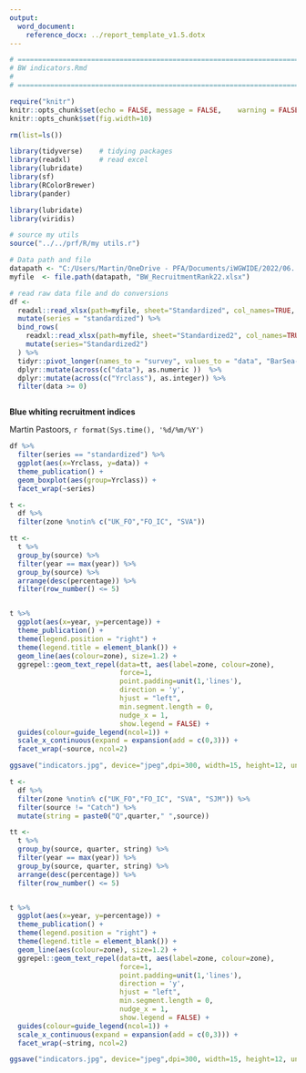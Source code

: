 ---
output: 
  word_document:
    reference_docx: ../report_template_v1.5.dotx
---

```{r setup, include=FALSE}

# =======================================================================================
# BW indicators.Rmd
# 
# =======================================================================================

require("knitr")
knitr::opts_chunk$set(echo = FALSE,	message = FALSE,	warning = FALSE,	comment = "",	crop = TRUE )
knitr::opts_chunk$set(fig.width=10) 

rm(list=ls())

library(tidyverse)    # tidying packages
library(readxl)       # read excel
library(lubridate)
library(sf)
library(RColorBrewer)
library(pander)

library(lubridate)
library(viridis)

# source my utils
source("../../prf/R/my utils.r")

# Data path and file
datapath <- "C:/Users/Martin/OneDrive - PFA/Documents/iWGWIDE/2022/06. Data/whb.27.1-91214"
myfile  <- file.path(datapath, "BW_RecruitmentRank22.xlsx") 

# read raw data file and do conversions
df <- 
  readxl::read_xlsx(path=myfile, sheet="Standardized", col_names=TRUE, col_types = "text", range="A2:H50") %>% 
  mutate(series = "standardized") %>% 
  bind_rows(
    readxl::read_xlsx(path=myfile, sheet="Standardized2", col_names=TRUE, col_types = "text", range="A2:H50") %>% 
    mutate(series="Standardized2")
  ) %>% 
  tidyr::pivot_longer(names_to = "survey", values_to = "data", "BarSea-1":"IS-1") %>% 
  dplyr::mutate(across(c("data"), as.numeric ))  %>%
  dplyr::mutate(across(c("Yrclass"), as.integer)) %>% 
  filter(data >= 0)



```


**Blue whiting recruitment indices**

Martin Pastoors, `r format(Sys.time(), '%d/%m/%Y')`



```{r echo=FALSE, fig.align="center", fig.asp=0.9, message=FALSE, warning=FALSE}

df %>% 
  filter(series == "standardized") %>% 
  ggplot(aes(x=Yrclass, y=data)) +
  theme_publication() +
  geom_boxplot(aes(group=Yrclass)) +
  facet_wrap(~series)


```

\newpage


```{r echo=FALSE, fig.align="center", fig.asp=0.8, message=FALSE, warning=FALSE}

t <-
  df %>% 
  filter(zone %notin% c("UK_FO","FO_IC", "SVA")) 

tt <-
  t %>% 
  group_by(source) %>% 
  filter(year == max(year)) %>% 
  group_by(source) %>% 
  arrange(desc(percentage)) %>% 
  filter(row_number() <= 5)


t %>% 
  ggplot(aes(x=year, y=percentage)) +
  theme_publication() +
  theme(legend.position = "right") +
  theme(legend.title = element_blank()) +
  geom_line(aes(colour=zone), size=1.2) +
  ggrepel::geom_text_repel(data=tt, aes(label=zone, colour=zone),
                           force=1, 
                           point.padding=unit(1,'lines'),
                           direction = 'y',
                           hjust = "left",
                           min.segment.length = 0, 
                           nudge_x = 1,
                           show.legend = FALSE) +
  guides(colour=guide_legend(ncol=1)) +
  scale_x_continuous(expand = expansion(add = c(0,3))) +
  facet_wrap(~source, ncol=2)

ggsave("indicators.jpg", device="jpeg",dpi=300, width=15, height=12, units="in")

```

```{r echo=FALSE, fig.align="center", fig.asp=0.8, message=FALSE, warning=FALSE}

t <-
  df %>% 
  filter(zone %notin% c("UK_FO","FO_IC", "SVA", "SJM")) %>% 
  filter(source != "Catch") %>% 
  mutate(string = paste0("Q",quarter," ",source))

tt <-
  t %>% 
  group_by(source, quarter, string) %>% 
  filter(year == max(year)) %>% 
  group_by(source, quarter, string) %>% 
  arrange(desc(percentage)) %>% 
  filter(row_number() <= 5)


t %>% 
  ggplot(aes(x=year, y=percentage)) +
  theme_publication() +
  theme(legend.position = "right") +
  theme(legend.title = element_blank()) +
  geom_line(aes(colour=zone), size=1.2) +
  ggrepel::geom_text_repel(data=tt, aes(label=zone, colour=zone),
                           force=1, 
                           point.padding=unit(1,'lines'),
                           direction = 'y',
                           hjust = "left",
                           min.segment.length = 0, 
                           nudge_x = 1,
                           show.legend = FALSE) +
  guides(colour=guide_legend(ncol=1)) +
  scale_x_continuous(expand = expansion(add = c(0,3))) +
  facet_wrap(~string, ncol=2)

ggsave("indicators.jpg", device="jpeg",dpi=300, width=15, height=12, units="in")

```
